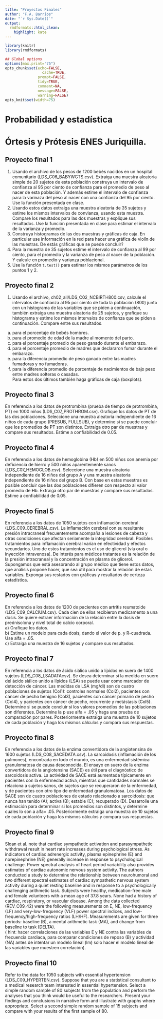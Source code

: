 ```yaml
---
title: "Proyectos Finales"
author: "F.A. Barrios"
date: "`r Sys.Date()`"
output:
  rmdformats::html_clean:
    highlight: kate
---
```



```r
library(knitr)
library(rmdformats)

## Global options
options(max.print="75")
opts_chunk$set(echo=FALSE,
	             cache=TRUE,
               prompt=FALSE,
               tidy=TRUE,
               comment=NA,
               message=FALSE,
               warning=FALSE)
opts_knit$set(width=75)
```

# Probabilidad y estadística  
# Órtesis y Prótesis ENES Juriquilla.  

## Proyecto final 1    
1. Usando el archivo de los pesos de 1200 bebés nacidos en un hospital comunitario (LDS_C06_BABYWGTS.csv). Extraiga una muestra aleatoria simple de 20 sujetos de esta población construya un intervalo de confianza al 95 por ciento de confianza para el promedio de peso al nacer de esta población. Y además estime el intervalo de confianza para la varinaza del peso al nacer con una confianza del 95 por ciento. Use la función presentada en clase.   
2. Usando estos datos extraiga una muestra aleatoria de 35 sujetos y estime los mismos intervalos de convianza, usando esta muestra. Compare los resultados para las dos muestras y explique sus resultados. Use la función presentada en clase para estimar el intervalo de la varianza y promedio.  
3. Construya histogramas de las dos muestras y gráficas de caja.  En particular use información en la red para hacer una gráfica de violín de las muestras. De estás gráficas que se puede concluir?  
4. Para la muestra de 35 sujetos estime el intervalo de confianza al 99 por ciento, para el promedio y la varianza de peso al nacer de la población. Y calcule en promedio y varianza poblacional.  
5. Use la función `t.test()` para estimar los mismos parámetros de los puntos 1 y 2.  

## Proyecto final 2  
1. Usando el archivo, ch02_all/LDS_C02_NCBIRTH800.csv, calcule el intervalos de confianza al 95 por ciento de toda la población (800) junto con un histograma de las variables que se piden a continuación, también extraiga una muestra aleatoria de 25 sujetos, y grafique su histograma y estime los mismos intervalos de confianza que se piden a continuación.  Compare entre sus resultados.  
a) para el porcentaje de bebés hombres.  
b) para el promedio de edad de la madre al momento del parto.  
c) para el porcentaje promedio de peso ganado durante el embarazo.  
d) para el porcentaje promedio de madres que declararon fumar durante el embarazo.  
e) para la diferencia promedio de peso ganado entre las madres fumadoras y no fumadoras.  
f) para la diferencia promedio de porcentaje de nacimientos de bajo peso entre madres solteras o casadas.  
Para estos dos últimos también haga gráficas de caja (boxplots).  

## Proyecto final 3  
En referencia a los datos de protrombina (prueba de tiempo de protrombina, PT) en 1000 niños (LDS_C07_PROTHROM.csv). Grafique los datos de 
PT de las dos poblaciones. Seleccione una muestra aleatoria independiente de 16 niños de cada grupo (PRESUB, FULLSUB), y determine si se 
puede concluir que los promedios de PT son distintos. Extraiga otro par de muestras y compare sus resultados. Estime a confiabilidad de 0.05.  

## Proyecto final 4  
En referencia a los datos de hemoglobina (Hb) en 500 niños con anemia por deficiencia de hierro y 500 niños aparentemente sanos (LDS_C07_HEMOGLOB.csv). Seleccione una muestra aleatoria independiente de 16 niños del grupo A y una muestra aleatoria independiente de 
16 niños del grupo B. Con base en estas muestras es posible concluir que las dos poblaciones difieren con respecto al valor promedio de Hb. Extraiga otro par de muestras y compare sus resultados. Estime a confiabilidad de 0.05.  

## Proyecto final 5  
En referencia a los datos de 1050 sujetos con inflamación cerebral (LDS_C09_CEREBRAL.csv). La inflamación cerebral con su resultante 
presión intracraneal frecuentemente acompaña a lesiones de cabeza y otras condiciones que afectan seriamente la integridad cerebral.  Posibles tratamientos para inflamación cerebral varían en efectividad y efectos secundarios. Uno de estos tratamientos es el uso de glicerol (vía oral o inyección intravenosa). De interés para médicos tratantes es la relación de la presión intracraneal y la concentración en plasma de glicerol. Supongamos que está asesorando al grupo médico que tiene estos datos, que análisis propone hacer, que sea útil para mostrar la relación de estas variables. Exponga sus restados con gráficas y resultados de certeza estadística.  

## Proyecto final 6  
En referencia a los datos de 1200 de pacientes con artritis reumatoide (LDS_C09_CALCIUM.csv). Cada cien de ellos recibieron medicamento a una dosis. Se quiere extraer información de la relación entre la dosis de prednisolona y nivel total de calcio corporal.  
a) Grafique los datos.  
b) Estime un modelo para cada dosis, dando el valor de p. y R-cuadrada. Use alfa = .05.  
c) Extraiga una muestra de 16 sujetos y compare sus resultados.  

## Proyecto final 7  
En referencia a los datos de ácido siálico unido a lípidos en suero de 1400 sujetos (LDS_C08_LSADATAcsv). Se desea determinar si la medida en suero del ácido siálico unido a lípidos (LSA) se puede usar como marcador de detección de cáncer. Las medidas de LSA (mg/dl) son de cuatro poblaciones de sujetos (Col1): controles normales (Col2), pacientes con cáncer de pecho benigno (Col3), pacientes con cáncer primario de pecho (Col4), y pacientes con cáncer de pecho, recurrente y metástasis (Col5). Determine si se puede concluir si los valores promedios de las poblaciones son diferentes. Determine la p use alfa = .05 y haga una prueba de comparación por pares. Posteriormente extraiga una muestra de 10 sujetos de cada población y haga los mismos cálculos y compara sus respuestas.  

## Proyecto final 8  
En referencia a los datos de la enzima convertidora de la angiotensina de 1600 sujetos (LDS_C08_SACEDATA.csv). La sarcoidosis (inflamación de los pulmones), encontrada en todo el mundo, es una enfermedad sistémica granulomatosa de causa desconocida.  El ensayo en suero de la enzima convertidora de la angiotensina (SACE) es útil para el diagnóstico de sarcoidosis activa.  La actividad de SACE está aumentada típicamente en pacientes con la enfermedad activa, mientras que cantidades normales se relaciona a sujetos sanos, de sujetos que se recuperaron de la enfermedad, y de pacientes con otro tipo de enfermedad granulomatosa.  Los datos de SACE son de cuatro poblaciones de estado relacionado a sarcoidosis: que nunca han tenido (A); activa (B); estable (C); recuperado (D).  Desarrolle una estimación para determinar si los promedios son distintos, y determine cuales lo son a alfa= .05. Posteriormente extraiga una muestra de 10 sujetos de cada población y haga los mismos cálculos y compara sus respuestas.  

## Proyecto final 9  
Sloan et al. note that cardiac sympathetic activation and parasympathetic withdrawal result in heart rate increases during psychological stress. As indicators of cardiac adrenergic activity, plasma epinephrine (E) and norepinephrine (NE) generally increase in response to psychological challenge. Power spectral analysis of heart period variability also provides estimates of cardiac autonomic nervous system activity. The authors conducted a study to determine the relationship between neurohumoral and two different spectral estimates of cardiac sympathetic nervous system activity during a quiet resting baseline and in response to a psychologically challenging arithmetic task. Subjects were healthy, medication-free male and female volunteers with a mean age of 37.8 years. None had a history of cardiac, respiratory, or vascular disease. Among the data collected (REV_C09_42) were the following measurements on E, NE, low-frequency (LF) and very-low-frequency (VLF) power spectral indices, and low-frequency/high-frequency ratios (LH/HF). Measurements are given for three periods: baseline (B), a mental arithmetic task (MA), and change from baseline to task (DELTA).  
( hint: hacer correlaciones de las variables E y NE contra las variables de frecuencia cardiaca, para comparar condiciones de reposo (B) y actividad (NA) antes de intentar un modelo lineal (lm) solo hacer el modelo lineal de las variables que muestren correlación).  

## Proyecto final 10  
Refer to the data for 1050 subjects with essential hypertension (LDS_C09_HYPERTEN.csv). Suppose that you are a statistical consultant to a medical research team interested in essential hypertension. Select a simple random sample of 80 subjects from the population and perform the analyses that you think would be useful to the researchers. Present your findings and conclusions in narrative form and illustrate with graphs where appropriate. Select a second simple random sample of 15 subjects and compare with your results of the first sample of 80.  


